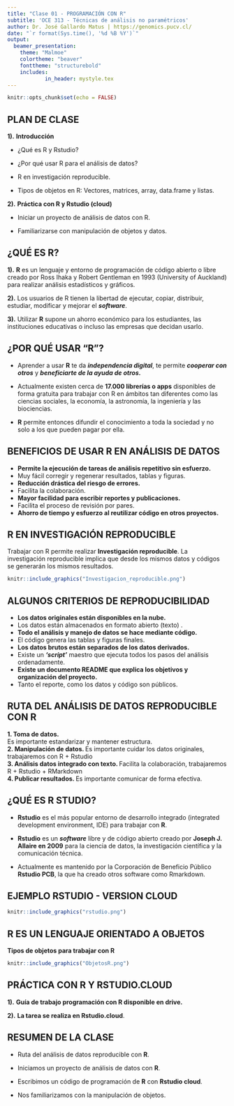 ```yaml
---
title: "Clase 01 - PROGRAMACIÓN CON R"
subtitle: 'OCE 313 - Técnicas de análisis no paramétricos'
author: Dr. José Gallardo Matus | https://genomics.pucv.cl/
date: "`r format(Sys.time(), '%d %B %Y')`"
output: 
  beamer_presentation:
    theme: "Malmoe"
    colortheme: "beaver"
    fonttheme: "structurebold"
    includes:
            in_header: mystyle.tex
---
```


```r
knitr::opts_chunk$set(echo = FALSE)
```

## **PLAN DE CLASE**

**1).** **Introducción**


- ¿Qué es R y Rstudio?

- ¿Por qué usar R para el análisis de datos?

- R en investigación reproducible.

- Tipos de objetos en R: Vectores, matrices, array, data.frame y listas.

**2).** **Práctica con R y Rstudio (cloud)**


- Iniciar un proyecto de análisis de datos con R.

- Familiarizarse con manipulación de objetos y datos.


## **¿QUÉ ES R?**

**1).** **R** es un lenguaje y entorno de programación de código abierto o libre creado por Ross Ihaka y Robert Gentleman en 1993 (University of Auckland) para realizar análisis estadísticos y gráficos.


**2).** Los usuarios de R tienen la libertad de ejecutar, copiar, distribuir, estudiar, modificar y mejorar el **_software_**.

**3).** Utilizar **R** supone un ahorro económico para los estudiantes, las instituciones educativas o incluso las empresas que decidan usarlo.



## **¿POR QUÉ USAR "R"?**

- Aprender a usar **R** te da **_independencia digital_**, te permite **_cooperar con otros_** y **_beneficiarte de la ayuda de otros._**

- Actualmente existen cerca de **17.000 librerías o apps** disponibles de forma gratuita para trabajar con R en ámbitos tan diferentes como las ciencias sociales, la economía, la astronomía, la ingeniería y las biociencias.

- **R** permite entonces difundir el conocimiento a toda la sociedad y no solo a los que pueden pagar por ella.


## **BENEFICIOS DE USAR R EN ANÁLISIS DE DATOS**

- **Permite la ejecución de tareas de análisis repetitivo sin esfuerzo.**
- Muy fácil corregir y regenerar resultados, tablas y figuras.
- **Reducción drástica del riesgo de errores.**
- Facilita la colaboración.
- **Mayor facilidad para escribir reportes y publicaciones.**
- Facilita el proceso de revisión por pares.
- **Ahorro de tiempo y esfuerzo al reutilizar código en otros proyectos.**


## **R EN INVESTIGACIÓN REPRODUCIBLE**

Trabajar con R permite realizar **Investigación reproducible**. 
La investigación reproducible implica que desde los mismos datos y códigos se generarán los mismos resultados.

```r
knitr::include_graphics("Investigacion_reproducible.png")
```

## **ALGUNOS CRITERIOS DE REPRODUCIBILIDAD**

- **Los datos originales están disponibles en la nube.**
- Los datos están almacenados en formato abierto (texto) .
- **Todo el análisis y manejo de datos se hace mediante código.**
- El código genera las tablas y figuras finales.
- **Los datos brutos están separados de los datos derivados.**
- Existe un **_‘script’_** maestro que ejecuta todos los pasos del análisis ordenadamente.
- **Existe un documento README que explica los objetivos y organización del proyecto.**
- Tanto el reporte, como los datos y código son públicos.


## **RUTA DEL ANÁLISIS DE DATOS REPRODUCIBLE CON R**

**1. Toma de datos.**    
Es importante estandarizar y mantener estructura.   
**2. Manipulación de datos.  **
Es importante cuidar los datos originales, trabajaremos con R + Rstudio  
**3. Análisis datos integrado con texto.  **
Facilita la colaboración, trabajaremos R + Rstudio + RMarkdown  
**4. Publicar resultados.  **
Es importante comunicar de forma efectiva.

## **¿QUÉ ES R STUDIO?**


* **Rstudio** es el más popular entorno de desarrollo integrado (integrated development environment, IDE) para trabajar con **R**.

* **Rstudio** es un **_software_** libre y de código abierto creado por **Joseph J. Allaire en 2009** para la ciencia de datos, la investigación científica y la comunicación técnica.

* Actualmente es mantenido por la Corporación de Beneficio Público **Rstudio PCB**, la que ha creado otros software como Rmarkdown.


## **EJEMPLO RSTUDIO - VERSION CLOUD**

```r
knitr::include_graphics("rstudio.png")
```

## **R ES UN LENGUAJE ORIENTADO A OBJETOS**

**Tipos de objetos para trabajar con R**

```r
knitr::include_graphics("ObjetosR.png")
```


## **PRÁCTICA CON R Y RSTUDIO.CLOUD**

**1).** **Guía de trabajo programación con R disponible en drive.**

**2).** **La tarea se realiza en Rstudio.cloud**.

## **RESUMEN DE LA CLASE**


* Ruta del análisis de datos reproducible con **R**.

* Iniciamos un proyecto de análisis de datos con **R**.

* Escribimos un código de programación de **R** con **Rstudio cloud**.

* Nos familiarizamos con la manipulación de objetos.


